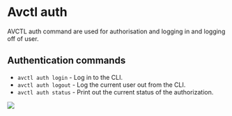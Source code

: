 # Avctl auth

AVCTL auth command are used for authorisation and logging in and logging off of user.

## Authentication commands

- `avctl auth login` - Log in to the CLI.
- `avctl auth logout` - Log the current user out from the CLI.
- `avctl auth status` - Print out the current status of the authorization.

![](../../../src/images/guides/avctl/avctl-auth.png)

